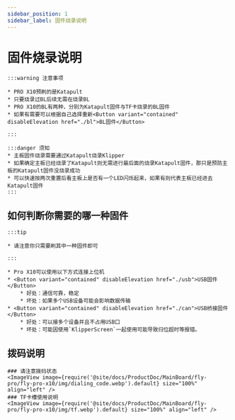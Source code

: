 ```yaml
---
sidebar_position: 1
sidebar_label: 固件烧录说明
---
```








# 固件烧录说明

    :::warning 注意事项

    * PRO X10预刷的是Katapult
    * 只要烧录过BL后续无需在烧录BL
    * PRO X10的BL有两种，分别为Katapult固件与TF卡烧录的BL固件
    * 如果有需要可以根据自己选择重新<Button variant="contained" disableElevation href="./bl">BL固件</Button>

    :::
    
    :::danger 须知
    * 主板固件烧录需要通过Katapult烧录Klipper
    * 如果确定主板已经烧录了Katapult则无需进行最后面的烧录Katapult固件，那只是预防主板的Katapult固件没烧录成功
    * 可以快速按两次重置后看主板上是否有一个LED闪烁起来，如果有则代表主板已经进去Katapult固件
    :::

## 如何判断你需要的哪一种固件

    :::tip

    * 请注意你只需要刷其中一种固件即可

    :::
    
    * Pro X10可以使用以下方式连接上位机
    * <Button variant="contained" disableElevation href="./usb">USB固件</Button>
        * 好处：通信可靠，稳定
        * 坏处：如果多个USB设备可能会影响数据传输
    * <Button variant="contained" disableElevation href="./can">USB桥接固件</Button>
        * 好处：可以接多个设备并且不占用USB口
        * 坏处：可能因使用`KlipperScreen`一起使用可能导致归位超时等报错。

## 拨码说明

    ### 请注意拨码状态
    <ImageView image={require('@site/docs/ProductDoc/MainBoard/fly-pro/fly-pro-x10/img/dialing_code.webp').default} size="100%" align="left" />
    ### TF卡槽使用说明
    <ImageView image={require('@site/docs/ProductDoc/MainBoard/fly-pro/fly-pro-x10/img/tf.webp').default} size="100%" align="left" />